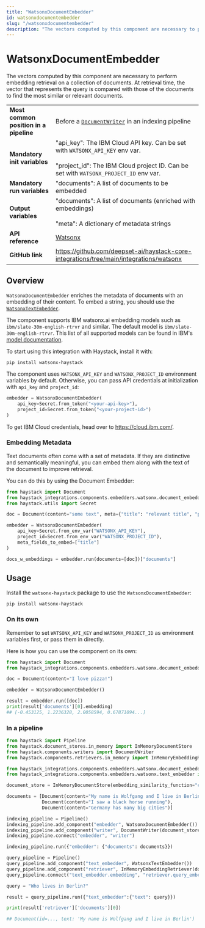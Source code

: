 ```yaml
---
title: "WatsonxDocumentEmbedder"
id: watsonxdocumentembedder
slug: "/watsonxdocumentembedder"
description: "The vectors computed by this component are necessary to perform embedding retrieval on a collection of documents. At retrieval time, the vector that represents the query is compared with those of the documents to find the most similar or relevant documents."
---
```


# WatsonxDocumentEmbedder

The vectors computed by this component are necessary to perform embedding retrieval on a collection of documents. At retrieval time, the vector that represents the query is compared with those of the documents to find the most similar or relevant documents.

|  |  |
| --- | --- |
| **Most common position in a pipeline** | Before a [`DocumentWriter`](../writers/documentwriter.mdx)   in an indexing pipeline |
| **Mandatory init variables** | "api_key": The IBM Cloud API key. Can be set with `WATSONX_API_KEY` env var.  <br /> <br />"project_id": The IBM Cloud project ID. Can be set with `WATSONX_PROJECT_ID` env var. |
| **Mandatory run variables** | "documents": A list of documents to be embedded |
| **Output variables** | "documents": A list of documents (enriched with embeddings)  <br /> <br />"meta": A dictionary of metadata strings |
| **API reference** | [Watsonx](/reference/integrations-watsonx) |
| **GitHub link** | https://github.com/deepset-ai/haystack-core-integrations/tree/main/integrations/watsonx |

## Overview

`WatsonxDocumentEmbedder` enriches the metadata of documents with an embedding of their content. To embed a string, you should use the [`WatsonxTextEmbedder`](watsonxtextembedder.mdx).

The component supports IBM watsonx.ai embedding models such as `ibm/slate-30m-english-rtrvr` and similar. The default model is `ibm/slate-30m-english-rtrvr`. This list of all supported models can be found in IBM's [model documentation](https://dataplatform.cloud.ibm.com/docs/content/wsj/analyze-data/fm-models-embed.html?context=wx).

To start using this integration with Haystack, install it with:

```shell
pip install watsonx-haystack
```

The component uses `WATSONX_API_KEY` and `WATSONX_PROJECT_ID` environment variables by default. Otherwise, you can pass API credentials at initialization with `api_key` and `project_id`:

```python
embedder = WatsonxDocumentEmbedder(
    api_key=Secret.from_token("<your-api-key>"),
    project_id=Secret.from_token("<your-project-id>")
)
```

To get IBM Cloud credentials, head over to https://cloud.ibm.com/.

### Embedding Metadata

Text documents often come with a set of metadata. If they are distinctive and semantically meaningful, you can embed them along with the text of the document to improve retrieval.

You can do this by using the Document Embedder:

```python
from haystack import Document
from haystack_integrations.components.embedders.watsonx.document_embedder import WatsonxDocumentEmbedder
from haystack.utils import Secret

doc = Document(content="some text", meta={"title": "relevant title", "page number": 18})

embedder = WatsonxDocumentEmbedder(
    api_key=Secret.from_env_var("WATSONX_API_KEY"),
    project_id=Secret.from_env_var("WATSONX_PROJECT_ID"),
    meta_fields_to_embed=["title"]
)

docs_w_embeddings = embedder.run(documents=[doc])["documents"]
```

## Usage

Install the `watsonx-haystack` package to use the `WatsonxDocumentEmbedder`:

```shell
pip install watsonx-haystack
```

### On its own

Remember to set `WATSONX_API_KEY` and `WATSONX_PROJECT_ID` as environment variables first, or pass them in directly.

Here is how you can use the component on its own:

```python
from haystack import Document
from haystack_integrations.components.embedders.watsonx.document_embedder import WatsonxDocumentEmbedder

doc = Document(content="I love pizza!")

embedder = WatsonxDocumentEmbedder()

result = embedder.run([doc])
print(result['documents'][0].embedding)
## [-0.453125, 1.2236328, 2.0058594, 0.67871094...]
```

### In a pipeline

```python
from haystack import Pipeline
from haystack.document_stores.in_memory import InMemoryDocumentStore
from haystack.components.writers import DocumentWriter
from haystack.components.retrievers.in_memory import InMemoryEmbeddingRetriever

from haystack_integrations.components.embedders.watsonx.document_embedder import WatsonxDocumentEmbedder
from haystack_integrations.components.embedders.watsonx.text_embedder import WatsonxTextEmbedder

document_store = InMemoryDocumentStore(embedding_similarity_function="cosine")

documents = [Document(content="My name is Wolfgang and I live in Berlin"),
             Document(content="I saw a black horse running"),
             Document(content="Germany has many big cities")]

indexing_pipeline = Pipeline()
indexing_pipeline.add_component("embedder", WatsonxDocumentEmbedder())
indexing_pipeline.add_component("writer", DocumentWriter(document_store=document_store))
indexing_pipeline.connect("embedder", "writer")

indexing_pipeline.run({"embedder": {"documents": documents}})

query_pipeline = Pipeline()
query_pipeline.add_component("text_embedder", WatsonxTextEmbedder())
query_pipeline.add_component("retriever", InMemoryEmbeddingRetriever(document_store=document_store))
query_pipeline.connect("text_embedder.embedding", "retriever.query_embedding")

query = "Who lives in Berlin?"

result = query_pipeline.run({"text_embedder":{"text": query}})

print(result['retriever']['documents'][0])

## Document(id=..., text: 'My name is Wolfgang and I live in Berlin')
```
